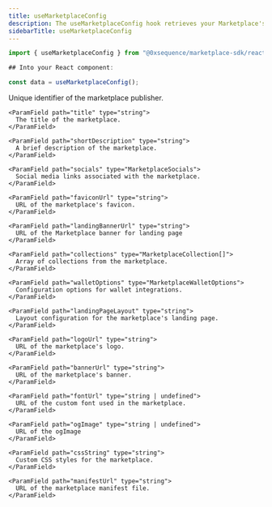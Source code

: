 ```yaml
---
title: useMarketplaceConfig
description: The useMarketplaceConfig hook retrieves your Marketplace's configuration, including collections, social links, title, and other settings from Builder.
sidebarTitle: useMarketplaceConfig
---
```


```ts
import { useMarketplaceConfig } from "@0xsequence/marketplace-sdk/react";

## Into your React component:

const data = useMarketplaceConfig();
```

<ResponseField name="useMarketplaceConfig">
  <ResponseField name="* return properties"/>
  <Expandable>
    <ParamField path="publisherId" type="string">
      Unique identifier of the marketplace publisher.
    </ParamField>

    <ParamField path="title" type="string">
      The title of the marketplace.
    </ParamField>

    <ParamField path="shortDescription" type="string">
      A brief description of the marketplace.
    </ParamField>

    <ParamField path="socials" type="MarketplaceSocials">
      Social media links associated with the marketplace.
    </ParamField>

    <ParamField path="faviconUrl" type="string">
      URL of the marketplace's favicon.
    </ParamField>

    <ParamField path="landingBannerUrl" type="string">
      URL of the Marketplace banner for landing page
    </ParamField>

    <ParamField path="collections" type="MarketplaceCollection[]">
      Array of collections from the marketplace.
    </ParamField>

    <ParamField path="walletOptions" type="MarketplaceWalletOptions">
      Configuration options for wallet integrations.
    </ParamField>

    <ParamField path="landingPageLayout" type="string">
      Layout configuration for the marketplace's landing page.
    </ParamField>

    <ParamField path="logoUrl" type="string">
      URL of the marketplace's logo.
    </ParamField>

    <ParamField path="bannerUrl" type="string">
      URL of the marketplace's banner.
    </ParamField>

    <ParamField path="fontUrl" type="string | undefined">
      URL of the custom font used in the marketplace.
    </ParamField>

    <ParamField path="ogImage" type="string | undefined">
      URL of the ogImage
    </ParamField>

    <ParamField path="cssString" type="string">
      Custom CSS styles for the marketplace.
    </ParamField>

    <ParamField path="manifestUrl" type="string">
      URL of the marketplace manifest file.
    </ParamField>
  </Expandable>
</ResponseField>